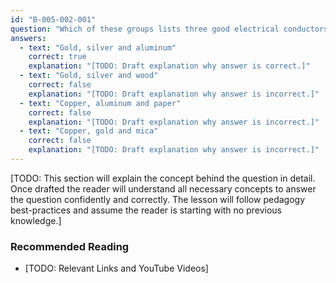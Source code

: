 ```yaml
---
id: "B-005-002-001"
question: "Which of these groups lists three good electrical conductors?"
answers:
  - text: "Gold, silver and aluminum"
    correct: true
    explanation: "[TODO: Draft explanation why answer is correct.]"
  - text: "Gold, silver and wood"
    correct: false
    explanation: "[TODO: Draft explanation why answer is incorrect.]"
  - text: "Copper, aluminum and paper"
    correct: false
    explanation: "[TODO: Draft explanation why answer is incorrect.]"
  - text: "Copper, gold and mica"
    correct: false
    explanation: "[TODO: Draft explanation why answer is incorrect.]"
---
```


[TODO: This section will explain the concept behind the question in detail. Once drafted the reader will understand all necessary concepts to answer the question confidently and correctly. The lesson will follow pedagogy best-practices and assume the reader is starting with no previous knowledge.]

### Recommended Reading

- [TODO: Relevant Links and YouTube Videos]
